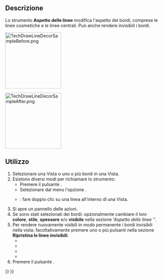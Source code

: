 <languages/>

{{Docnav/it
|[[TechDraw_CosmeticCircle/it|Cerchio cosmetico]]
|[[TechDraw_ShowAll/it|Mostra/nascondi i bordi invisibili]]
|[[TechDraw_Workbench/it|TechDraw]]
IconL=TechDraw_CosmeticCircle.svg
|IconR=TechDraw_ShowAll.svg
|IconC=Workbench_TechDraw.svg
}}

{{GuiCommand/it
|Name=TechDraw DecorateLine
|Name/it=TechDraw Aspetto delle linee
|MenuLocation=TechDraw → Aggiungi linee → Cambia l'Aspetto delle linee
|Workbenches=[[TechDraw_Workbench/it|TechDraw]]
|Version=0.19
|SeeAlso=[[TechDraw_ShowAll/it|Mostra/nascondi i bordi invisibili]]
}}

<span id="Description"></span>
==Descrizione==

Lo strumento '''Aspetto delle linee''' modifica l'aspetto dei bordi, comprese le linee cosmetiche e le linee centrali. Può anche rendere invisibili i bordi.

[[Image:TechDrawLineDecorSampleBefore.png|180px]]
{{Caption|Esempio di bordi prima della modifica}}

[[Image:TechDrawLineDecorSampleAfter.png|180px]]
{{Caption|Esempio di bordi dopo la modifica}}

<span id="Usage"></span>
==Utilizzo==

# Selezionare una Vista o uno o più bordi in una Vista.
# Esistono diversi modi per richiamare lo strumento:
#* Premere il pulsante {{Button|[[Image:TechDraw_DecorateLine.svg|16px]] [[TechDraw_DecorateLine/it|Cambia l'Aspetto delle linee]]}}.
#* Selezionare dal menu l'opzione {{MenuCommand|TechDraw → Aggiungi linee → [[Image:TechDraw_DecorateLine.svg|16px]] Cambia l'Aspetto delle linee}}.
#* {{Version/it|1.0}}: fare doppio clic su una linea all'interno di una Vista.
# Si apre un pannello delle azioni.
# Se sono stati selezionati dei bordi: opzionalmente cambiare il loro '''colore''', '''stile''', '''spessore''' e/o '''visibile''' nella sezione '''Aspetto delle linee'' ''.
# Per rendere nuovamente visibili in modo permanente i bordi invisibili nella vista: facoltativamente premere uno o più pulsanti nella sezione '''Ripristina le linee invisibili''':
#* {{Button|Tutti}}
#* {{Button|Geometria}}
#* {{Button|Cosmetica}}
#* {{Button|Linea centrale}}
# Premere il pulsante {{Button|OK}}.


{{Docnav/it
|[[TechDraw_CosmeticCircle/it|Cerchio cosmetico]]
|[[TechDraw_ShowAll/it|Mostra/nascondi i bordi invisibili]]
|[[TechDraw_Workbench/it|TechDraw]]
IconL=TechDraw_CosmeticCircle.svg
|IconR=TechDraw_ShowAll.svg
|IconC=Workbench_TechDraw.svg
}}

{{TechDraw Tools navi{{#translation:}}}}
{{Userdocnavi{{#translation:}}}}